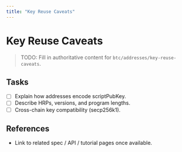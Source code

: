 ```yaml
---
title: "Key Reuse Caveats"
---
```


# Key Reuse Caveats

> TODO: Fill in authoritative content for `btc/addresses/key-reuse-caveats`.

## Tasks
- [ ] Explain how addresses encode scriptPubKey.
- [ ] Describe HRPs, versions, and program lengths.
- [ ] Cross-chain key compatibility (secp256k1).

## References
- Link to related spec / API / tutorial pages once available.
